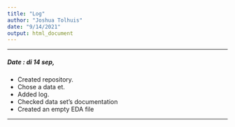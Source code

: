```yaml
---
title: "Log"
author: "Joshua Tolhuis"
date: "9/14/2021"
output: html_document
---  
```



---

##### Date : di 14 sep,  
- Created repository.  
- Chose a data et.  
- Added log.  
- Checked  data set's documentation
- Created an empty EDA file

---
